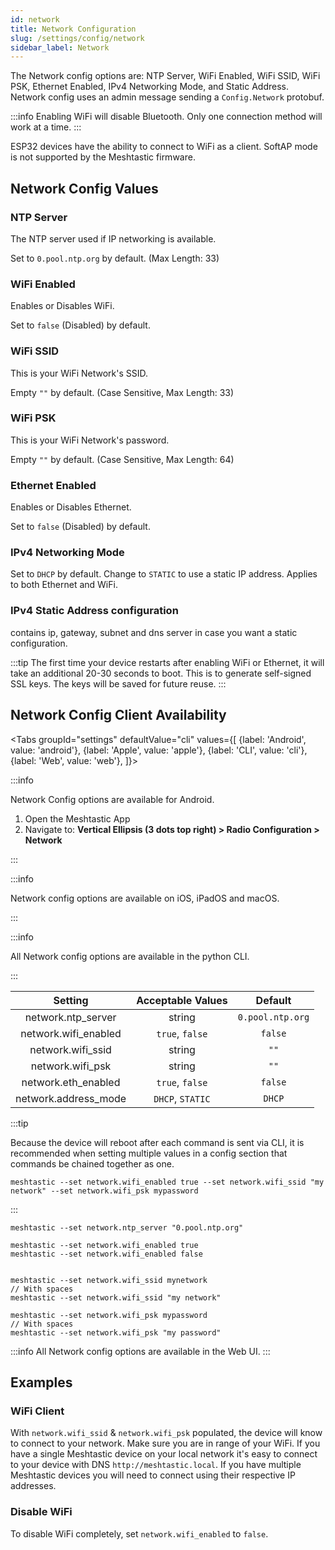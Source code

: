 ```yaml
---
id: network
title: Network Configuration
slug: /settings/config/network
sidebar_label: Network
---
```



The Network config options are: NTP Server, WiFi Enabled, WiFi SSID, WiFi PSK, Ethernet Enabled, IPv4 Networking Mode, and Static Address. Network config uses an admin message sending a `Config.Network` protobuf.

:::info
Enabling WiFi will disable Bluetooth. Only one connection method will work at a time.
:::

ESP32 devices have the ability to connect to WiFi as a client. SoftAP mode is not supported by the Meshtastic firmware.

## Network Config Values

### NTP Server

The NTP server used if IP networking is available.

Set to `0.pool.ntp.org` by default. (Max Length: 33)

### WiFi Enabled

Enables or Disables WiFi.

Set to `false` (Disabled) by default.

### WiFi SSID

This is your WiFi Network's SSID.

Empty `""` by default. (Case Sensitive, Max Length: 33)

### WiFi PSK

This is your WiFi Network's password.

Empty `""` by default. (Case Sensitive, Max Length: 64)

### Ethernet Enabled

Enables or Disables Ethernet.

Set to `false` (Disabled) by default.

### IPv4 Networking Mode

Set to `DHCP` by default. Change to `STATIC` to use a static IP address. Applies to both Ethernet and WiFi.

### IPv4 Static Address configuration

contains ip, gateway, subnet and dns server in case you want a static configuration.

:::tip
The first time your device restarts after enabling WiFi or Ethernet, it will take an additional 20-30 seconds to boot. This is to generate self-signed SSL keys. The keys will be saved for future reuse.
:::

## Network Config Client Availability

<Tabs
groupId="settings"
defaultValue="cli"
values={[
{label: 'Android', value: 'android'},
{label: 'Apple', value: 'apple'},
{label: 'CLI', value: 'cli'},
{label: 'Web', value: 'web'},
]}>

<TabItem value="android">

:::info

Network Config options are available for Android.

1. Open the Meshtastic App
2. Navigate to: **Vertical Ellipsis (3 dots top right) > Radio Configuration > Network**

:::

</TabItem>

<TabItem value="apple">

:::info

Network config options are available on iOS, iPadOS and macOS.

:::

</TabItem>

<TabItem value="cli">

:::info

All Network config options are available in the python CLI.

:::

|       Setting        | Acceptable Values |     Default      |
| :------------------: | :---------------: | :--------------: |
|  network.ntp_server  |      string       | `0.pool.ntp.org` |
| network.wifi_enabled |  `true`, `false`  |     `false`      |
|  network.wifi_ssid   |      string       |       `""`       |
|   network.wifi_psk   |      string       |       `""`       |
| network.eth_enabled  |  `true`, `false`  |     `false`      |
| network.address_mode | `DHCP`, `STATIC`  |      `DHCP`      |

:::tip

Because the device will reboot after each command is sent via CLI, it is recommended when setting multiple values in a config section that commands be chained together as one.

```shell title="Example:"
meshtastic --set network.wifi_enabled true --set network.wifi_ssid "my network" --set network.wifi_psk mypassword
```

:::

```shell title="Set NTP Server"
meshtastic --set network.ntp_server "0.pool.ntp.org"
```

```shell title="Enable / Disable WiFi"
meshtastic --set network.wifi_enabled true
meshtastic --set network.wifi_enabled false
```

```shell title="Set WiFi SSID"

meshtastic --set network.wifi_ssid mynetwork
// With spaces
meshtastic --set network.wifi_ssid "my network"
```

```shell title="Set WiFi password"
meshtastic --set network.wifi_psk mypassword
// With spaces
meshtastic --set network.wifi_psk "my password"
```

</TabItem>

<TabItem value="web">

:::info
All Network config options are available in the Web UI.
:::

</TabItem>

</Tabs>

## Examples

### WiFi Client

With `network.wifi_ssid` & `network.wifi_psk` populated, the device will know to connect to your network. Make sure you are in range of your WiFi. If you have a single Meshtastic device on your local network it's easy to connect to your device with DNS `http://meshtastic.local`. If you have multiple Meshtastic devices you will need to connect using their respective IP addresses.

### Disable WiFi

To disable WiFi completely, set `network.wifi_enabled` to `false`.
